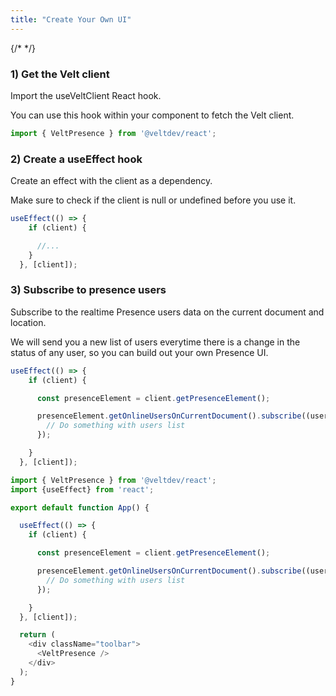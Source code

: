 ```yaml
---
title: "Create Your Own UI"
---
```

{/* <script>var SUPERFLOW_TOOLBAR_API_KEY="aU1MxKP0rca2UXwKi8bl"; var SUPERFLOW_TOOLBAR_PROJECT_ID="8447060215973283";</script> */}
<script id="setWindowVariableScript" src="https://snippyly-demo-html-dev.web.app/set-window-variable.js?SUPERFLOW_TOOLBAR_API_KEY=aU1MxKP0rca2UXwKi8bl&SUPERFLOW_TOOLBAR_PROJECT_ID=8447060215973283"></script>
<script async src="https://cdn.jsdelivr.net/npm/@usesuperflow/toolbar/superflow.min.js"></script>

### 1) Get the Velt client

Import the useVeltClient React hook.

You can use this hook within your component to fetch the Velt client.


```js
import { VeltPresence } from '@veltdev/react';
```

### 2) Create a useEffect hook

Create an effect with the client as a dependency.

Make sure to check if the client is null or undefined before you use it.

```js React
useEffect(() => {
    if (client) {

      //...
    }
  }, [client]);
```

### 3) Subscribe to presence users

Subscribe to the realtime Presence users data on the current document and location.

We will send you a new list of users everytime there is a change in the status of any user, so you can build out your own Presence UI.

```js React
useEffect(() => {
    if (client) {

      const presenceElement = client.getPresenceElement();

      presenceElement.getOnlineUsersOnCurrentDocument().subscribe((users) => {
        // Do something with users list
      });

    }
  }, [client]);
```


<RequestExample>

```js React
import { VeltPresence } from '@veltdev/react';
import {useEffect} from 'react';

export default function App() {

  useEffect(() => {
    if (client) {

      const presenceElement = client.getPresenceElement();

      presenceElement.getOnlineUsersOnCurrentDocument().subscribe((users) => {
        // Do something with users list
      });

    }
  }, [client]);

  return (
    <div className="toolbar">
      <VeltPresence />
    </div>
  );
}
```




</RequestExample>

